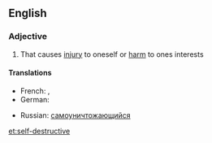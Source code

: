 ==English==

===Adjective===
{{en-adj|pos=[[self]]-[[destructive]]}}

# That causes [[injury]] to oneself or [[harm]] to ones interests

====Translations====
{{trans-top|that causes injury to oneself or harm to ones interests}}
* French: {{t+|fr|autodestructeur|m}}, {{t+|fr|autodestructrice|f}}
* German: {{t-|de|selbstzerstörerisch}}
{{trans-mid}}
* Russian: [[самоуничтожающийся]]
{{trans-bottom}}

[[et:self-destructive]]